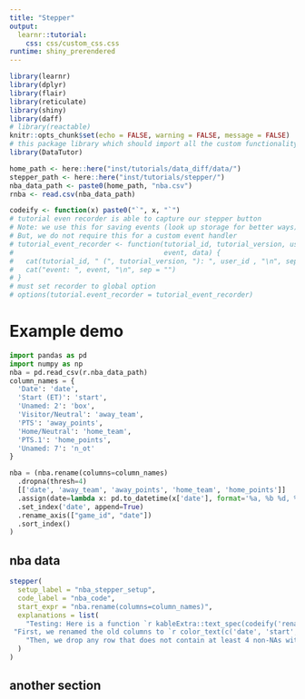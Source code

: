 ```yaml
---
title: "Stepper"
output:
  learnr::tutorial:
    css: css/custom_css.css
runtime: shiny_prerendered
---
```


```r
library(learnr)
library(dplyr)
library(flair)
library(reticulate)
library(shiny)
library(daff)
# library(reactable)
knitr::opts_chunk$set(echo = FALSE, warning = FALSE, message = FALSE)
# this package library which should import all the custom functionality we need for doc
library(DataTutor)

home_path <- here::here("inst/tutorials/data_diff/data/")
stepper_path <- here::here("inst/tutorials/stepper/")
nba_data_path <- paste0(home_path, "nba.csv")
rnba <- read.csv(nba_data_path)

codeify <- function(x) paste0("`", x, "`")
# tutorial even recorder is able to capture our stepper button
# Note: we use this for saving events (look up storage for better ways)
# But, we do not require this for a custom event handler
# tutorial_event_recorder <- function(tutorial_id, tutorial_version, user_id,
#                                     event, data) {
#   cat(tutorial_id, " (", tutorial_version, "): ", user_id , "\n", sep = "")
#   cat("event: ", event, "\n", sep = "")
# }
# must set recorder to global option
# options(tutorial.event_recorder = tutorial_event_recorder)
```

# Example demo

```python
import pandas as pd
import numpy as np
nba = pd.read_csv(r.nba_data_path)
column_names = {
  'Date': 'date',
  'Start (ET)': 'start',
  'Unamed: 2': 'box',
  'Visitor/Neutral': 'away_team',
  'PTS': 'away_points',
  'Home/Neutral': 'home_team',
  'PTS.1': 'home_points',
  'Unamed: 7': 'n_ot'
}
```

```python
nba = (nba.rename(columns=column_names)
  .dropna(thresh=4)
  [['date', 'away_team', 'away_points', 'home_team', 'home_points']]
  .assign(date=lambda x: pd.to_datetime(x['date'], format='%a, %b %d, %Y'))
  .set_index('date', append=True)
  .rename_axis(["game_id", "date"])
  .sort_index()
)
```

## nba data

```r
stepper(
  setup_label = "nba_stepper_setup",
  code_label = "nba_code",
  start_expr = "nba.rename(columns=column_names)",
  explanations = list(
    "Testing: Here is a function `r kableExtra::text_spec(codeify('rename'), popover = 'Alter axes labels. Function / dict values must be unique (1-to-1). Labels not contained in a dict / Series will be left as-is. Extra labels listed don’t throw an error. See the user guide for more.')` with a popover (hover over). Here is a `r color_text('highlighted element', 'highlighted')`. Here is a `r color_text('green element', 'inserted')`. Here is a `r color_text('red element', 'deleted')`. Here is a `r color_text('purple element', 'modified')`. Here are a bunch of words I want to highlight purple: `r color_text(c('date', 'start', 'box', 'away_team', 'away_points', 'home_team', 'home_points', 'n_ot'), 'modified')`.",
 "First, we renamed the old columns to `r color_text(c('date', 'start', 'box', 'away_team', 'away_points', 'home_team', 'home_points', 'n_ot'), 'modified')` using [`rename`](https://pandas.pydata.org/pandas-docs/stable/reference/api/pandas.DataFrame.rename.html?highlight=rename#pandas.DataFrame.rename) and supplying our earlier `r color_text('column_names', 'highlighted')` dict. Now we have much more readable names. Note how we use a `.` to call the `rename` on the dataframe `nba`. Python is different from R in that it heavily uses the object-oriented style of programming using dot notations to access methods of classes (much like `R6` classes in R). This will take some getting used to since you are probably more familiar with R's functional style.",
    "Then, we drop any row that does not contain at least 4 non-NAs with `dropna(thresh=4)`. In this case, nothing has changed because we never satisfied the `thresh` of 4 non-NAs for any rows."
  )
)
```

## another section

<script>
$(document).ready(function(){
    $('.popover-dismiss').popover({
      trigger: 'hover'
    })
    $('[data-toggle="popover"]').popover({
      trigger: 'hover',
      html: true
    }); 
});
</script>
